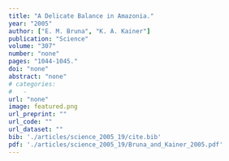 ```yaml
---
title: "A Delicate Balance in Amazonia."
year: "2005"
author: ["E. M. Bruna", "K. A. Kainer"]
publication: "Science"
volume: "307"
number: "none"
pages: "1044-1045."
doi: "none"
abstract: "none"
# categories: 
#   - 
url: "none"
image: featured.png
url_preprint: ""
url_code: ""
url_dataset: ""
bib: './articles/science_2005_19/cite.bib'
pdf: './articles/science_2005_19/Bruna_and_Kainer_2005.pdf'
---
```


